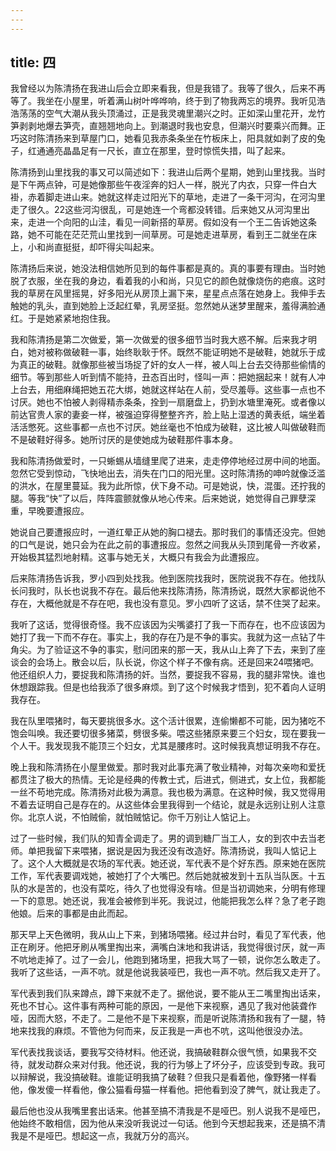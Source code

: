 ```yaml
---
---
---
```

title: 四
---

我曾经以为陈清扬在我进山后会立即来看我，但是我错了。我等了很久，后来不再等了。我坐在小屋里，听着满山树叶哗哗响，终于到了物我两忘的境界。我听见浩浩荡荡的空气大潮从我头顶涌过，正是我灵魂里潮兴之时。正如深山里花开，龙竹笋剥剥地爆去笋壳，直翘翘地向上。到潮退时我也安息，但潮兴时要乘兴而舞。正巧这时陈清扬来到草屋门口，她看见我赤条条坐在竹板床上，阳具就如剥了皮的兔子，红通通亮晶晶足有一尺长，直立在那里，登时惊慌失措，叫了起来。

陈清扬到山里找我的事又可以简述如下：我进山后两个星期，她到山里找我。当时是下午两点钟，可是她像那些午夜淫奔的妇人一样，脱光了内衣，只穿一件白大褂，赤着脚走进山来。她就这样走过阳光下的草地，走进了一条干河沟，在河沟里走了很久。22这些河沟很乱，可是她连一个弯都没转错。后来她又从河沟里出来，走进一个向阳的山洼，看见一间新搭的草房。假如没有一个王二告诉她这条路，她不可能在茫茫荒山里找到一间草房。可是她走进草房，看到王二就坐在床上，小和尚直挺挺，却吓得尖叫起来。

陈清扬后来说，她没法相信她所见到的每件事都是真的。真的事要有理由。当时她脱了衣服，坐在我的身边，看着我的小和尚，只见它的颜色就像烧伤的疤痕。这时我的草房在风里摇晃，好多阳光从房顶上漏下来，星星点点落在她身上。我伸手去触她的乳头，直到她脸上泛起红晕，乳房坚挺。忽然她从迷梦里醒来，羞得满脸通红。于是她紧紧地抱住我。

我和陈清扬是第二次做爱，第一次做爱的很多细节当时我大惑不解。后来我才明白，她对被称做破鞋一事，始终耿耿于怀。既然不能证明她不是破鞋，她就乐于成为真正的破鞋。就像那些被当场捉了奸的女人一样，被人叫上台去交待那些偷情的细节。等到那些人听到情不能持，丑态百出时，怪叫一声：把她捆起来！就有人冲上台去，用细麻绳把她五花大绑，她就这样站在人前，受尽羞辱。这些事一点也不讨厌。她也不怕被人剥得精赤条条，拴到一扇磨盘上，扔到水塘里淹死。或者像以前达官贵人家的妻妾一样，被强迫穿得整整齐齐，脸上贴上湿透的黄表纸，端坐着活活憋死。这些事都一点也不讨厌。她丝毫也不怕成为破鞋，这比被人叫做破鞋而不是破鞋好得多。她所讨厌的是使她成为破鞋那件事本身。

我和陈清扬做爱时，一只蜥蜴从墙缝里爬了进来，走走停停地经过房中间的地面。忽然它受到惊动，飞快地出去，消失在门口的阳光里。这时陈清扬的呻吟就像泛滥的洪水，在屋里蔓延。我为此所惊，伏下身不动。可是她说，快，混蛋。还拧我的腿。等我“快”了以后，阵阵震颤就像从地心传来。后来她说，她觉得自己罪孽深重，早晚要遭报应。

她说自己要遭报应时，一道红晕正从她的胸口褪去。那时我们的事情还没完。但她的口气是说，她只会为在此之前的事遭报应。忽然之间我从头顶到尾骨一齐收紧，开始极其猛烈地射精。这事与她无关，大概只有我会为此遭报应。

后来陈清扬告诉我，罗小四到处找我。他到医院找我时，医院说我不存在。他找队长问我时，队长也说我不存在。最后他来找陈清扬，陈清扬说，既然大家都说他不存在，大概他就是不存在吧，我也没有意见。罗小四听了这话，禁不住哭了起来。

我听了这话，觉得很奇怪。我不应该因为尖嘴婆打了我一下而存在，也不应该因为她打了我一下而不存在。事实上，我的存在乃是不争的事实。我就为这一点钻了牛角尖。为了验证这不争的事实，慰问团来的那一天，我从山上奔了下去，来到了座谈会的会场上。散会以后，队长说，你这个样子不像有病。还是回来24喂猪吧。他还组织人力，要捉我和陈清扬的奸。当然，要捉我不容易，我的腿非常快。谁也休想跟踪我。但是也给我添了很多麻烦。到了这个时候我才悟到，犯不着向人证明我存在。

我在队里喂猪时，每天要挑很多水。这个活计很累，连偷懒都不可能，因为猪吃不饱会叫唤。我还要切很多猪菜，劈很多柴。喂这些猪原来要三个妇女，现在要我一个人干。我发现我不能顶三个妇女，尤其是腰疼时。这时候我真想证明我不存在。

晚上我和陈清扬在小屋里做爱。那时我对此事充满了敬业精神，对每次亲吻和爱抚都贯注了极大的热情。无论是经典的传教士式，后进式，侧进式，女上位，我都能一丝不苟地完成。陈清扬对此极为满意。我也极为满意。在这种时候，我又觉得用不着去证明自己是存在的。从这些体会里我得到一个结论，就是永远别让别人注意你。北京人说，不怕贼偷，就怕贼惦记。你千万别让人惦记上。

过了一些时候，我们队的知青全调走了。男的调到糖厂当工人，女的到农中去当老师。单把我留下来喂猪，据说是因为我还没有改造好。陈清扬说，我叫人惦记上了。这个人大概就是农场的军代表。她还说，军代表不是个好东西。原来她在医院工作，军代表要调戏她，被她打了个大嘴巴。然后她就被发到十五队当队医。十五队的水是苦的，也没有菜吃，待久了也觉得没有啥。但是当初调她来，分明有修理一下的意思。她还说，我准会被修到半死。我说过，他能把我怎么样？急了老子跑他娘。后来的事都是由此而起。

那天早上天色微明，我从山上下来，到猪场喂猪。经过井台时，看见了军代表，他正在刷牙。他把牙刷从嘴里掏出来，满嘴白沫地和我讲话，我觉得很讨厌，就一声不吭地走掉了。过了一会儿，他跑到猪场里，把我大骂了一顿，说你怎么敢走了。我听了这些话，一声不吭。就是他说我装哑巴，我也一声不吭。然后我又走开了。

军代表到我们队来蹲点，蹲下来就不走了。据他说，要不能从王二嘴里掏出话来，死也不甘心。这件事有两种可能的原因，一是他下来视察，遇见了我对他装聋作哑，因而大怒，不走了。二是他不是下来视察，而是听说陈清扬和我有了一腿，特地来找我的麻烦。不管他为何而来，反正我是一声也不吭，这叫他很没办法。

军代表找我谈话，要我写交待材料。他还说，我搞破鞋群众很气愤，如果我不交待，就发动群众来对付我。他还说，我的行为够上了坏分子，应该受到专政。我可以辩解说，我没搞破鞋。谁能证明我搞了破鞋？但我只是看着他，像野猪一样看他，像发傻一样看他，像公猫看母猫一样看他。把他看到没了脾气，就让我走了。

最后他也没从我嘴里套出话来。他甚至搞不清我是不是哑巴。别人说我不是哑巴，他始终不敢相信，因为他从来没听我说过一句话。他到今天想起我来，还是搞不清我是不是哑巴。想起这一点，我就万分的高兴。